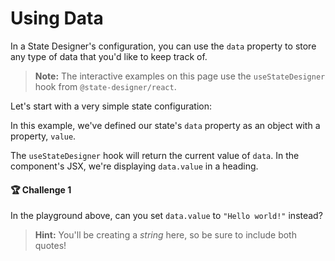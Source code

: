 
# Using Data

In a State Designer's configuration, you can use the `data` property to store any type of data that you'd like to keep track of.

> **Note:** The interactive examples on this page use the `useStateDesigner` hook from `@state-designer/react`.

Let's start with a very simple state configuration:

<LiveView code={Snippets.data} />

In this example, we've defined our state's `data` property as an object with a property, `value`.

The `useStateDesigner` hook will return the current value of `data`. In the component's JSX, we're displaying `data.value` in a heading.

#### 🏆 Challenge 1

In the playground above, can you set `data.value` to `"Hello world!"` instead?

> **Hint:** You'll be creating a _string_ here, so be sure to include both quotes!
